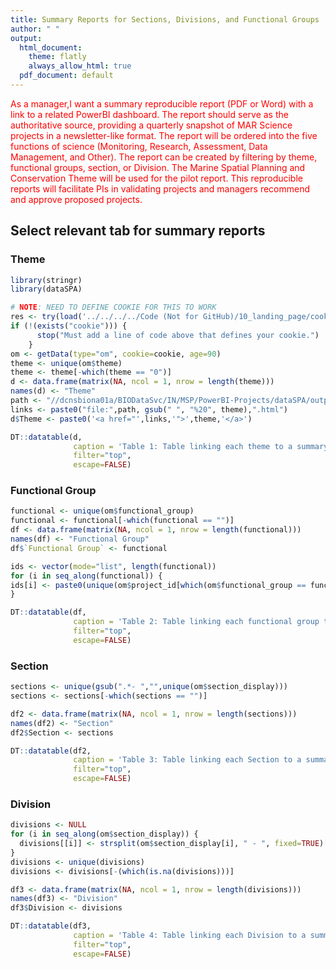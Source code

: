 ```yaml
---
title: Summary Reports for Sections, Divisions, and Functional Groups
author: " "
output:
  html_document:
    theme: flatly
    always_allow_html: true
  pdf_document: default
---
```


<span style="color:red">As a manager,I want a summary reproducible report (PDF or Word) with a link to a related PowerBI dashboard. The report should serve as the authoritative source, providing a quarterly snapshot of MAR Science projects in a newsletter-like format.  The report will be ordered into the five functions of science (Monitoring, Research, Assessment, Data Management, and Other). The report can be created by filtering by theme, functional groups, section, or Division. The Marine Spatial Planning and Conservation Theme will be used for the pilot report. This reproducible reports will facilitate PIs in validating projects and managers recommend and approve proposed projects. </span>

## Select relevant tab for summary reports {.tabset}

### Theme
```r
library(stringr)
library(dataSPA)

# NOTE: NEED TO DEFINE COOKIE FOR THIS TO WORK
res <- try(load('../../../../Code (Not for GitHub)/10_landing_page/cookie'), silent=TRUE)
if (!(exists("cookie"))) {
      stop("Must add a line of code above that defines your cookie.")
    }
om <- getData(type="om", cookie=cookie, age=90)
theme <- unique(om$theme)
theme <- theme[-which(theme == "0")]
d <- data.frame(matrix(NA, ncol = 1, nrow = length(theme)))
names(d) <- "Theme"
path <- "//dcnsbiona01a/BIODataSvc/IN/MSP/PowerBI-Projects/dataSPA/outputs/summary/"
links <- paste0("file:",path, gsub(" ", "%20", theme),".html")
d$Theme <- paste0('<a href="',links,'">',theme,'</a>')

DT::datatable(d,
              caption = 'Table 1: Table linking each theme to a summary report',
              filter="top",
              escape=FALSE)
```

### Functional Group

```r
functional <- unique(om$functional_group)
functional <- functional[-which(functional == "")]
df <- data.frame(matrix(NA, ncol = 1, nrow = length(functional)))
names(df) <- "Functional Group"
df$`Functional Group` <- functional

ids <- vector(mode="list", length(functional))
for (i in seq_along(functional)) {
ids[i] <- paste0(unique(om$project_id[which(om$functional_group == functional[i])]), collapse=",")
}

DT::datatable(df,
              caption = 'Table 2: Table linking each functional group to a summary report',
              filter="top",
              escape=FALSE)
```

### Section

```r
sections <- unique(gsub(".*- ","",unique(om$section_display)))
sections <- sections[-which(sections == "")]

df2 <- data.frame(matrix(NA, ncol = 1, nrow = length(sections)))
names(df2) <- "Section"
df2$Section <- sections

DT::datatable(df2,
              caption = 'Table 3: Table linking each Section to a summary report',
              filter="top",
              escape=FALSE)

```

### Division

```r
divisions <- NULL
for (i in seq_along(om$section_display)) {
  divisions[[i]] <- strsplit(om$section_display[i], " - ", fixed=TRUE)[[1]][3]
}
divisions <- unique(divisions)
divisions <- divisions[-(which(is.na(divisions)))]

df3 <- data.frame(matrix(NA, ncol = 1, nrow = length(divisions)))
names(df3) <- "Division"
df3$Division <- divisions

DT::datatable(df3,
              caption = 'Table 4: Table linking each Division to a summary report',
              filter="top",
              escape=FALSE)
```

## {-}
